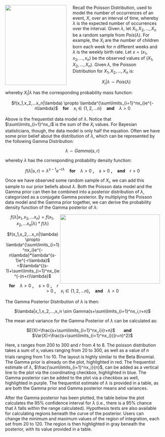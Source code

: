 <img src="http://www.pepijnvanerp.nl/wordpress/wp-content/uploads/2012/05/xkcd-p-value-xs.png" width="200" height="260" align="left" style="margin-right: 20px;">

Recall the Poisson Distribution, used to model the number of occurrences of an event, $X$, over an interval of time, whereby $\lambda$ is the expected number of occurrences over the interval. Given $\lambda$, let $X_1, X_2,...,X_n$ be a random sample from $Pois(\lambda)$. For example, the $X_i$ are the number of children born each week for $n$ different weeks and $\lambda$ is the weekly birth rate. Let $x=(x_1,x_2,...,x_n)$ be the observed values of $(X_1,X_2,...,X_n)$. Given $\lambda$, the Poisson Distribution for $X_1,X_2,...,X_n$ is:

<center>$X_i|\lambda \sim Pois(\lambda)$</center>

whereby $X_i|\lambda$ has the corresponding probability mass function:

<center> $f(x_1,x_2,...x_n|\lambda) \propto \lambda^{\sum\limits_{i=1}^nx_i}e^{-n\lambda}$ &nbsp;&nbsp; <b>for</b> &nbsp;&nbsp; $x_i \in \{1,2,...n\}$ &nbsp;&nbsp; <b>and</b> &nbsp;&nbsp; $\lambda>0$</center>

Above is the frequentist data model of $\lambda$. Notice that $\sum\limits_{i=1}^nx_i$ is the sum of the $X_i$ values. For Bayesian statisticians, though, the data model is only half the equation. Often we have some prior belief about the distribution of $\lambda$, which can be represented by the following Gamma Distribution:

<center> $\lambda \sim Gamma(s,r)$</center>

whereby $\lambda$ has the corresponding probability density function:

<center>$f(\lambda|s,r) \propto \lambda^{s-1}e^{-r\lambda}$ &nbsp;&nbsp; <b>for</b> &nbsp;&nbsp; $\lambda > 0$ <b>,</b> &nbsp;&nbsp; $s > 0$ <b>,</b> &nbsp;&nbsp; <b> and </b> &nbsp;&nbsp; $r >0$ </center>

Once we have observed some random sample of $X_i$, we can add this sample to our prior beliefs about $\lambda$. Both the Poisson data model and the Gamma prior can then be combined into a posterior distribution of $\lambda$, categorized as a conjugate Gamma posterior. By multiplying the Poisson data model and the Gamma prior together, we can derive the probability density function of the Gamma posterior of $\lambda$:

<img src="http://web.ics.purdue.edu/~jltobias/BayesClass/peanuts.jpg" style="float:right" width="325" height="225">

<center> $f(\lambda|x_1,x_2,...x_n) = f(x_1,x_2,...x_n|\lambda)*f(\lambda$)

$f(x_1,x_2,...x_n|\lambda) \propto \lambda^{\sum\limits_{i=1}^nx_i}e^{-n\lambda}*\lambda^{s-1}e^{-r\lambda}$ =$\lambda^{(s-1)+\sum\limits_{i=1}^nx_i}e^{-(n+r)\lambda}$

&nbsp;&nbsp; <b>for</b> &nbsp;&nbsp; $\lambda > 0$ <b>,</b> &nbsp;&nbsp; $s > 0$ <b>,</b> &nbsp;&nbsp; $r>0$ <b>,</b> &nbsp;&nbsp; $x_i \in \{1,2,...n\}$<b>,</b> &nbsp;&nbsp; <b> and </b> &nbsp;&nbsp; $\lambda >0$</center>

The Gamma Posterior Distribution of $\lambda$ is then:

<center>$\lambda|x_1,x_2,...,x_n \sim Gamma(s+\sum\limits_{i=1}^nx_i,r+n)$</center>

The mean and variance for the Gamma Posterior of $\lambda$ can be calculated as:

<center>$E(X)=\frac{s+\sum\limits_{i=1}^nx_i}{r+n}$ &nbsp;&nbsp;&nbsp;&nbsp;&nbsp; <b> and </b> &nbsp;&nbsp;&nbsp;&nbsp;&nbsp; $Var(X)=\frac{s+\sum\limits_{i=1}^nx_i}{(r+n)^2}$</center>

Here, $s$ ranges from 200 to 300 and $r$ from 4 to 8. The poisson distribution takes a sum of $x_i$ values ranging from 20 to 300, as well as a value of $n$ trials ranging from 1 to 10. The layout is highly similar to the Beta Binomial. The Gamma prior is already on the plot, highlighted in red. The frequentist estimate of $\lambda$, $\frac{\sum\limits_{i=1}^nx_i}{n}$, can be added as a vertical line to the plot via the coordinating checkbox, highlighted in blue. The Gamma posterior can be added to the plot via a checkbox as well, highlighted in purple. The frequentist estimate of $\lambda$ is provided in a table, as are both the Gamma prior and Gamma posterior means and variances. 

After the Gamma posterior has been plotted, the table below the plot calculates the 95% confidence interval for $\lambda$ (i.e., there is a 95% chance that $\lambda$ falls within the range calculated). Hypothesis tests are also available for calculating regions beneath the curve of the posterior. Users can change the minimum and maximum values of the region of integration, each set from 20 to 120. The region is then highlighted in gray beneath the posterior, with its value provided in a table.